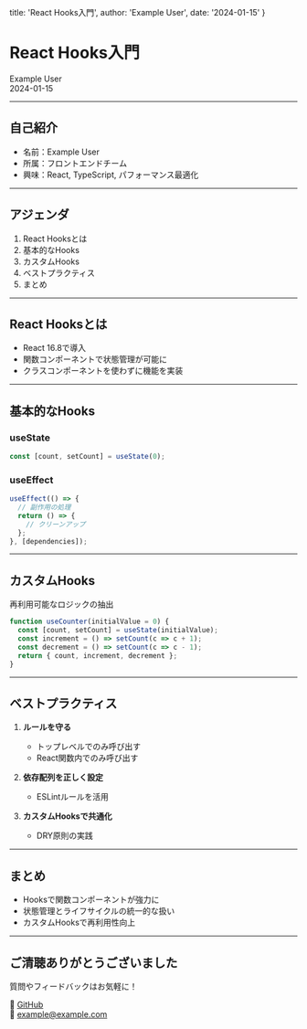   title: 'React Hooks入門',
  author: 'Example User',
  date: '2024-01-15'
}



<div className="slide">

# React Hooks入門

Example User  
2024-01-15

</div>

---

<div className="slide">

## 自己紹介

- 名前：Example User
- 所属：フロントエンドチーム
- 興味：React, TypeScript, パフォーマンス最適化

</div>

---

<div className="slide">

## アジェンダ

1. React Hooksとは
2. 基本的なHooks
3. カスタムHooks
4. ベストプラクティス
5. まとめ

</div>

---

<div className="slide">

## React Hooksとは

- React 16.8で導入
- 関数コンポーネントで状態管理が可能に
- クラスコンポーネントを使わずに機能を実装

</div>

---

<div className="slide">

## 基本的なHooks

### useState

```javascript
const [count, setCount] = useState(0);
```

### useEffect

```javascript
useEffect(() => {
  // 副作用の処理
  return () => {
    // クリーンアップ
  };
}, [dependencies]);
```

</div>

---

<div className="slide">

## カスタムHooks

再利用可能なロジックの抽出

```javascript
function useCounter(initialValue = 0) {
  const [count, setCount] = useState(initialValue);
  const increment = () => setCount(c => c + 1);
  const decrement = () => setCount(c => c - 1);
  return { count, increment, decrement };
}
```

</div>

---

<div className="slide">

## ベストプラクティス

1. **ルールを守る**
   - トップレベルでのみ呼び出す
   - React関数内でのみ呼び出す

2. **依存配列を正しく設定**
   - ESLintルールを活用

3. **カスタムHooksで共通化**
   - DRY原則の実践

</div>

---

<div className="slide">

## まとめ

- Hooksで関数コンポーネントが強力に
- 状態管理とライフサイクルの統一的な扱い
- カスタムHooksで再利用性向上

</div>

---

<div className="slide">

## ご清聴ありがとうございました

質問やフィードバックはお気軽に！

🔗 [GitHub](https://github.com/example)  
📧 example@example.com

</div>